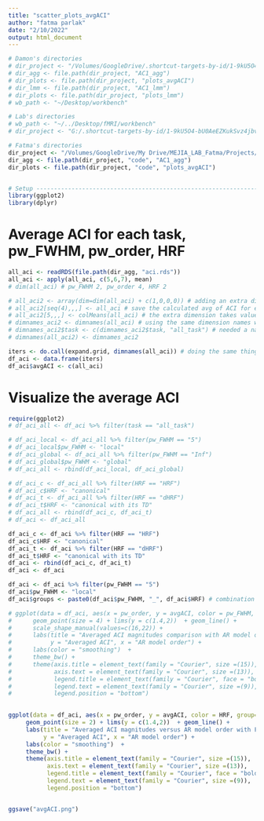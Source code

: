 ```yaml
---
title: "scatter_plots_avgACI"
author: "fatma parlak"
date: "2/10/2022"
output: html_document
---
```


```r
# Damon's directories
# dir_project <- "/Volumes/GoogleDrive/.shortcut-targets-by-id/1-9kU5O4-bU0AeEZKukSvz4jbvolppJGG/ddpham/Prewhitening-Paper" # Damon's personal
# dir_agg <- file.path(dir_project, "AC1_agg")
# dir_plots <- file.path(dir_project, "plots_avgACI")
# dir_lmm <- file.path(dir_project, "AC1_lmm")
# dir_plots <- file.path(dir_project, "plots_lmm")
# wb_path <- "~/Desktop/workbench" 

# Lab's directories
# wb_path <- "~/../Desktop/fMRI/workbench" 
# dir_project <- "G:/.shortcut-targets-by-id/1-9kU5O4-bU0AeEZKukSvz4jbvolppJGG/ddpham/Prewhitening-Paper"

# Fatma's directories
dir_project <- "/Volumes/GoogleDrive/My Drive/MEJIA_LAB_Fatma/Projects/Prewhitening_Paper"
dir_agg <- file.path(dir_project, "code", "AC1_agg") 
dir_plots <- file.path(dir_project, "code", "plots_avgACI")


# Setup ---------------------------------------------------------------------------------
library(ggplot2)
library(dplyr)
```

# Average ACI for each task, pw_FWHM, pw_order, HRF

```r
all_aci <- readRDS(file.path(dir_agg, "aci.rds"))
all_aci <- apply(all_aci, c(5,6,7), mean)
# dim(all_aci) # pw_FWHM 2, pw_order 4, HRF 2

# all_aci2 <- array(dim=dim(all_aci) + c(1,0,0,0)) # adding an extra dimension to task
# all_aci2[seq(4),,,] <- all_aci # save the calculated avg of ACI for each task from all_aci except the extra dimension
# all_aci2[5,,,] <- colMeans(all_aci) # the extra dimension takes values of averaged values all tasks
# dimnames_aci2 <- dimnames(all_aci) # using the same dimension names with the all_aci
# dimnames_aci2$task <- c(dimnames_aci2$task, "all_task") # needed a name for the extra dimension 
# dimnames(all_aci2) <- dimnames_aci2

iters <- do.call(expand.grid, dimnames(all_aci)) # doing the same thing with the previously written code but shorter
df_aci <- data.frame(iters)
df_aci$avgACI <- c(all_aci)

```


# Visualize the average ACI 
```r
require(ggplot2)
# df_aci_all <- df_aci %>% filter(task == "all_task")

# df_aci_local <- df_aci_all %>% filter(pw_FWHM == "5")
# df_aci_local$pw_FWHM <- "local"
# df_aci_global <- df_aci_all %>% filter(pw_FWHM == "Inf")
# df_aci_global$pw_FWHM <- "global"
# df_aci_all <- rbind(df_aci_local, df_aci_global)

# df_aci_c <- df_aci_all %>% filter(HRF == "HRF")
# df_aci_c$HRF <- "canonical"
# df_aci_t <- df_aci_all %>% filter(HRF == "dHRF")
# df_aci_t$HRF <- "canonical with its TD"
# df_aci_all <- rbind(df_aci_c, df_aci_t)
# df_aci <- df_aci_all

df_aci_c <- df_aci %>% filter(HRF == "HRF")
df_aci_c$HRF <- "canonical"
df_aci_t <- df_aci %>% filter(HRF == "dHRF")
df_aci_t$HRF <- "canonical with its TD"
df_aci <- rbind(df_aci_c, df_aci_t)
df_aci <- df_aci

df_aci <- df_aci %>% filter(pw_FWHM == "5")
df_aci$pw_FWHM <- "local"
df_aci$groups <- paste0(df_aci$pw_FWHM, "_", df_aci$HRF) # combination of pw_FWHM and HRF to connect the dots

# ggplot(data = df_aci, aes(x = pw_order, y = avgACI, color = pw_FWHM, shape = HRF, group=groups))+
#      geom_point(size = 4) + lims(y = c(1.4,2))  + geom_line() +
#      scale_shape_manual(values=c(16,22)) +
#      labs(title = "Averaged ACI magnitudes comparison with AR model order",
#           y = "Averaged ACI", x = "AR model order") +
#      labs(color = "smoothing")  +
#      theme_bw() +
#      theme(axis.title = element_text(family = "Courier", size =(15)),
#            axis.text = element_text(family = "Courier", size =(13)),
#            legend.title = element_text(family = "Courier", face = "bold",size =(10)),
#            legend.text = element_text(family = "Courier", size =(9)),
#            legend.position = "bottom")
  

ggplot(data = df_aci, aes(x = pw_order, y = avgACI, color = HRF, group=groups))+
     geom_point(size = 2) + lims(y = c(1.4,2))  + geom_line() +
     labs(title = "Averaged ACI magnitudes versus AR model order with FWHM = 5",
          y = "Averaged ACI", x = "AR model order") +
     labs(color = "smoothing")  +
     theme_bw() +
     theme(axis.title = element_text(family = "Courier", size =(15)),
           axis.text = element_text(family = "Courier", size =(13)),
           legend.title = element_text(family = "Courier", face = "bold",size =(10)),
           legend.text = element_text(family = "Courier", size =(9)),
           legend.position = "bottom")


ggsave("avgACI.png")

```



